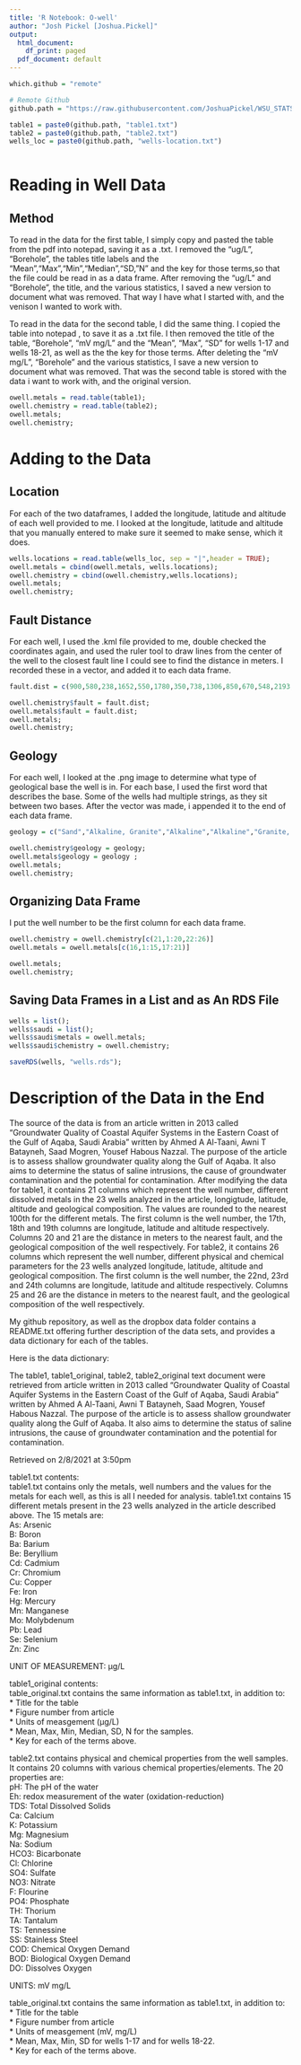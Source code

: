 ```yaml
---
title: 'R Notebook: O-well'
author: "Josh Pickel [Joshua.Pickel]"
output:
  html_document:
    df_print: paged
  pdf_document: default
---
```



```r


which.github = "remote"

# Remote Github
github.path = "https://raw.githubusercontent.com/JoshuaPickel/WSU_STATS419_2021/main/datasets/o-well/"

table1 = paste0(github.path, "table1.txt")
table2 = paste0(github.path, "table2.txt")
wells_loc = paste0(github.path, "wells-location.txt")



```


# Reading in Well Data

## Method

To read in the data for the first table, I simply copy and pasted the table from the pdf into notepad, saving it as a .txt. I removed the "ug/L", "Borehole", the tables title labels and the "Mean","Max","Min","Median","SD,"N" and the key for those terms,so that the file could be read in as a data frame. After removing the "ug/L" and "Borehole", the title, and the various statistics, I saved a new version to document what was removed. That way I have what I started with, and the venison I wanted to work with. 

To read in the data for the second table, I did the same thing. I copied the table into notepad , to save it as a .txt file. I then removed the title of the table, "Borehole", "mV mg/L" and the "Mean", "Max", "SD" for wells 1-17 and wells 18-21, as well as the the key for those terms. After deleting the "mV mg/L", "Borehole" and the various statistics, I save a new version to document what was removed. That was the second table is stored with the data i want to work with, and the original version. 

```r
owell.metals = read.table(table1);
owell.chemistry = read.table(table2);
owell.metals;
owell.chemistry;
```


# Adding to the Data

## Location

For each of the two dataframes, I added the longitude, latitude and altitude of each well provided to me. I looked at the longitude, latitude and altitude that you manually entered to make sure it seemed to make sense, which it does. 

```r
wells.locations = read.table(wells_loc, sep = "|",header = TRUE);
owell.metals = cbind(owell.metals, wells.locations);
owell.chemistry = cbind(owell.chemistry,wells.locations);
owell.metals;
owell.chemistry;
```


## Fault Distance

For each well, I used the .kml file provided to me, double checked the coordinates again, and used the ruler tool to draw lines from the center of the well to the closest fault line I could see to find the distance in meters. I recorded these in a vector, and added it to each data frame. 

```r
fault.dist = c(900,580,238,1652,550,1780,350,738,1306,850,670,548,2193,2200,1512,488,560,6100,2000,2173,1865,4561,494);

owell.chemistry$fault = fault.dist;
owell.metals$fault = fault.dist;
owell.metals;
owell.chemistry;
```

## Geology

For each well, I looked at the .png image to determine what type of geological base the well is in. For each base, I used the first word that describes the base. Some of the wells had multiple strings, as they sit between two bases. After the vector was made, i appended it to the end of each data frame.

```r
geology = c("Sand","Alkaline, Granite","Alkaline","Alkaline","Granite, Volcanic","Volcanic","Gypsum","Alkaline","Gypsum","Volcanic","Alkaline, Granite","Granite","Gypsum","Gypsum","Volcanic","Alkaline, Granite, Volcanic","Sand, Gypsum","Sand","Sand","Sand","Sand","Sand","Alkaline, Granite");

owell.chemistry$geology = geology;
owell.metals$geology = geology ;
owell.metals;
owell.chemistry;
```

## Organizing Data Frame

I put the well number to be the first column for each data frame.

```r
owell.chemistry = owell.chemistry[c(21,1:20,22:26)]
owell.metals = owell.metals[c(16,1:15,17:21)]

owell.metals;
owell.chemistry;
```

## Saving Data Frames in a List and as An RDS File

```r
wells = list();
wells$saudi = list();
wells$saudi$metals = owell.metals;
wells$saudi$chemistry = owell.chemistry;

saveRDS(wells, "wells.rds");

```


# Description of the Data in the End
The source of the data is from an article written in 2013 called "Groundwater Quality of Coastal Aquifer Systems in the Eastern Coast of the Gulf of Aqaba, Saudi Arabia" written by Ahmed A Al-Taani, Awni T Batayneh, Saad Mogren, Yousef Habous Nazzal. The purpose of the article is to assess shallow groundwater quality along the Gulf of Aqaba. It also aims to determine the status of saline intrusions, the cause of groundwater contamination and the potential for contamination. After modifying the data for table1, it contains 21 columns which represent the well number, different dissolved metals in the 23 wells analyzed in the article, longigtude, latitude, altitude and geological composition. The values are rounded to the nearest 100th for the different metals. The first column is the well number, the 17th, 18th and 19th columns are longitude, latitude and altitude respectively. Columns 20 and 21 are the distance in meters to the nearest fault, and the geological composition of the well respectively. For table2, it contains 26 columns which represent the well number, different physical and chemical parameters for the 23 wells analyzed longitude, latitude, altitude and geological composition.  The first column is the well number, the 22nd, 23rd and 24th columns are longitude, latitude and altitude respectively. Columns 25 and 26 are the distance in meters to the nearest fault, and the geological composition of the well respectively.

My github repository, as well as the dropbox data folder contains a README.txt offering further description of the data sets, and provides a data dictionary for each of the tables.  

Here is the data dictionary:  

The table1, table1_original, table2, table2_original text document were retrieved from  article written in 2013 called "Groundwater Quality of Coastal Aquifer Systems in the Eastern Coast of the Gulf of Aqaba, Saudi Arabia" written by Ahmed A Al-Taani, Awni T Batayneh, Saad Mogren, Yousef Habous Nazzal. The purpose of the article is to assess shallow groundwater quality along the Gulf of Aqaba. It also aims to determine the status of saline intrusions, the cause of groundwater contamination and the potential for contamination.  

Retrieved on 2/8/2021 at 3:50pm   


table1.txt contents:  
table1.txt contains only the metals, well numbers and the values for the metals for each well, as this is all I needed for analysis. 
table1.txt contains 15 different metals present in the 23 wells analyzed in the article described above. The 15 metals are:  
As: Arsenic  
B: Boron  
Ba: Barium  
Be: Beryllium  
Cd: Cadmium  
Cr: Chromium  
Cu: Copper  
Fe: Iron  
Hg: Mercury  
Mn: Manganese  
Mo: Molybdenum  
Pb: Lead  
Se: Selenium  
Zn: Zinc  

UNIT OF MEASUREMENT: μg/L  

table1_original contents:  
table_original.txt contains the same information as table1.txt, in addition to:  
* Title for the table  
* Figure number from article  
* Units of measgement (μg/L)  
* Mean, Max, Min, Median, SD, N for the samples.  
* Key for each of the terms above.  


table2.txt contains physical and chemical properties from the well samples. It contains 20 columns with various chemical properties/elements. The 20 properties are:  
pH: The pH of the water  
Eh: redox measurement of the water (oxidation-reduction)  
TDS: Total Dissolved Solids  
Ca: Calcium  
K: Potassium  
Mg: Magnesium  
Na: Sodium  
HCO3: Bicarbonate  
Cl: Chlorine  
SO4: Sulfate  
NO3: Nitrate  
F: Flourine  
PO4: Phosphate  
TH: Thorium  
TA: Tantalum  
TS: Tennessine  
SS: Stainless Steel  
COD: Chemical Oxygen Demand  
BOD: Biological Oxygen Demand  
DO: Dissolves Oxygen  

UNITS: mV mg/L

table_original.txt contains the same information as table1.txt, in addition to:  
* Title for the table  
* Figure number from article  
* Units of measgement (mV, mg/L)  
* Mean, Max, Min, SD for wells 1-17 and for wells 18-22.  
* Key for each of the terms above.   



